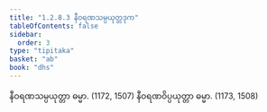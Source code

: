 ```yaml
---
title: "1.2.8.3 နီဝရဏသမ္ပယုတ္တဒုက"
tableOfContents: false
sidebar:
  order: 3
type: "tipitaka"
basket: "ab"
book: "dhs"
---
```



<DynamicBreadcrumb />

<Division number="68" book="dhs" e="ch" v="29" p="10">

<Paragraph number="166" book="dhs">
နီဝရဏသမ္ပယုတ္တာ ဓမ္မာ. (<Emphasis>1172, 1507</Emphasis>)
</Paragraph>

<Paragraph number="167" book="dhs">
နီဝရဏဝိပ္ပယုတ္တာ ဓမ္မာ. (<Emphasis>1173, 1508</Emphasis>)
</Paragraph>
</Division>